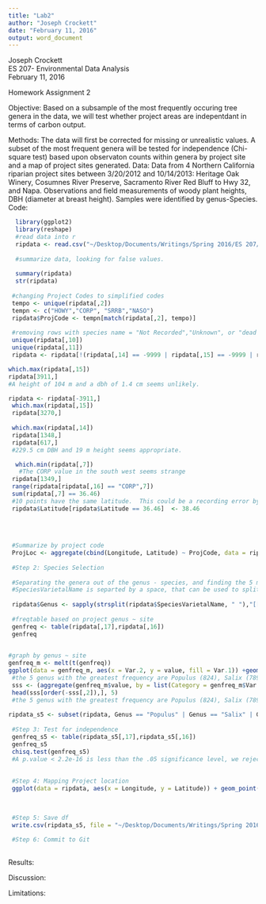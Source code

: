 ```yaml
---
title: "Lab2"
author: "Joseph Crockett"
date: "February 11, 2016"
output: word_document
---
```

Joseph Crockett  
ES 207- Environmental Data Analysis  
February 11, 2016  

Homework Assignment 2  

Objective:
Based on a subsample of the most frequently occuring tree genera in the data, we will test whether project areas are indepentdant in terms of carbon output.

Methods:
The data will first be corrected for missing or unrealistic values.  A subset of the most frequent genera will be tested for independence (Chi-square test) based upon observaton counts within genera by project site and a map of project sites generated.
  Data:
  Data from 4 Northern California riparian project sites between 3/20/2012 and 10/14/2013: Heritage Oak Winery, Cosumnes River Preserve, Sacramento River Red Bluff to Hwy 32, and Napa.  Observations and field measurements of woody plant heights, DBH (diameter at breast height).  Samples were identified by genus-Species.
  Code:
  
```r
  library(ggplot2)
  library(reshape)
  #read data into r
  ripdata <- read.csv("~/Desktop/Documents/Writings/Spring 2016/ES 207/Labs/Lab1/riparian_survey.csv", stringsAsFactors = F)
  
  #summarize data, looking for false values.
  
  summary(ripdata)
  str(ripdata)
 
 #changing Project Codes to simplified codes
 tempo <- unique(ripdata[,2])
 tempn <- c("HOWY","CORP", "SRRB","NASO")
 ripdata$ProjCode <- tempn[match(ripdata[,2], tempo)]
 
 #removing rows with species name = "Not Recorded","Unknown", or "dead wood" or illogical values, like negative values for DBH
 unique(ripdata[,10])
 unique(ripdata[,11])
 ripdata <- ripdata[!(ripdata[,14] == -9999 | ripdata[,15] == -9999 | ripdata[,14] < 0 | ripdata[,10] == "Not Recorded" | ripdata[,10] == "UNKNOWN" | ripdata[,10] == "NODE(UNKNOWN)" | ripdata[,11] == "Unknown" | ripdata[,11] == "dead wood" | ripdata[,11] == "Not Recorded" ), ]

which.max(ripdata[,15])
ripdata[3911,]
#A height of 104 m and a dbh of 1.4 cm seems unlikely.  

ripdata <- ripdata[-3911,]
 which.max(ripdata[,15]) 
 ripdata[3270,]
 
 which.max(ripdata[,14]) 
 ripdata[1348,]
 ripdata[617,]
 #229.5 cm DBH and 19 m height seems appropriate.

  which.min(ripdata[,7])
   #The CORP value in the south west seems strange
 ripdata[1349,]
 range(ripdata[ripdata[,16] == "CORP",7])
 sum(ripdata[,7] == 36.46)
 #10 points have the same latitude.  This could be a recording error by a researcher or an actual location.  The rest of the points for that site are 38.46. I conclude that changing the values of 36.46 to 38.46 is acceptable.
 ripdata$Latitude[ripdata$Latitude == 36.46]  <- 38.46
 
 
 
 
 #Summarize by project code
 ProjLoc <- aggregate(cbind(Longitude, Latitude) ~ ProjCode, data = ripdata, mean)
 
 #Step 2: Species Selection
 
 #Separating the genera out of the genus - species, and finding the 5 most frequent occurances by project site.
 #SpeciesVarietalName is separted by a space, that can be used to split the terms.
 
 ripdata$Genus <- sapply(strsplit(ripdata$SpeciesVarietalName, " "),"[[", 1)
 
 #freqtable based on project genus ~ site
 genfreq <- table(ripdata[,17],ripdata[,16])
 genfreq
 

#graph by genus ~ site
genfreq_m <- melt(t(genfreq))
ggplot(data = genfreq_m, aes(x = Var.2, y = value, fill = Var.1)) +geom_bar(stat = "identity", position = "stack") + theme_bw() + theme(axis.text.x = element_text(angle = 90)) + labs(title = "Genus by Site", x = "Genus", y = "Count")
 #the 5 genus with the greatest frequency are Populus (824), Salix (789), Quercus (703), Fraxinus (467), Acer (457)
 sss <- (aggregate(genfreq_m$value, by = list(Category = genfreq_m$Var.2), FUN = sum))
 head(sss[order(-sss[,2]),], 5)
 #the 5 genus with the greatest frequency are Populus (824), Salix (789), Quercus (703), Fraxinus (467), Acer (457)
 
ripdata_s5 <- subset(ripdata, Genus == "Populus" | Genus == "Salix" | Genus == "Quercus" | Genus == "Fraxinus" | Genus == "Acer",)
 
 #Step 3: Test for independence
 genfreq_s5 <- table(ripdata_s5[,17],ripdata_s5[,16])
 genfreq_s5
 chisq.test(genfreq_s5)
 #A p.value < 2.2e-16 is less than the .05 significance level, we reject the null hypothesis that the subset of genera is independant of site location.
 
 
 #Step 4: Mapping Project location
 ggplot(data = ripdata, aes(x = Longitude, y = Latitude)) + geom_point(aes(color = Genus, shape = ProjectID), alpha = .5) + borders("state", xlim = range(ripdata[,6]), ylim = range(ripdata[,7]))  + theme_minimal() + labs(title = "Site Location and Distribution of Genera", x = "Longitude", y = "Latitude")
 

 
 #Step 5: Save df
 write.csv(ripdata_s5, file = "~/Desktop/Documents/Writings/Spring 2016/ES 207/Labs/Lab1/riparian_survey_subset.csv")
 
 #Step 6: Commit to Git
 
``` 
Results:

Discussion:

Limitations: